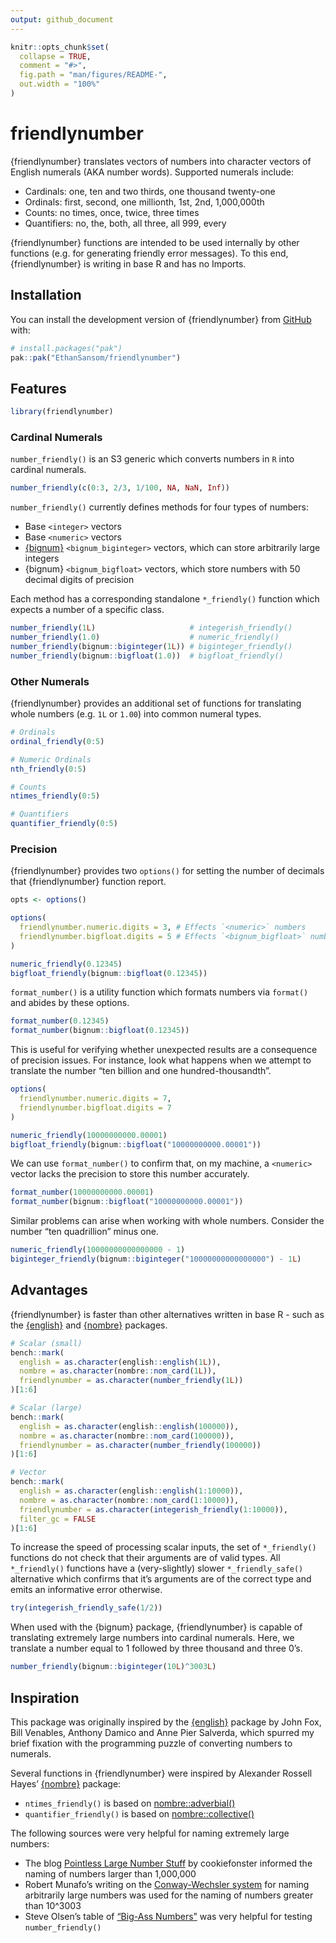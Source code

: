 ```yaml
---
output: github_document
---
```


<!-- README.md is generated from README.Rmd. Please edit that file -->

```r
knitr::opts_chunk$set(
  collapse = TRUE,
  comment = "#>",
  fig.path = "man/figures/README-",
  out.width = "100%"
)
```

# friendlynumber

<!-- badges: start -->
<!-- badges: end -->

{friendlynumber} translates vectors of numbers into character vectors of 
English numerals (AKA number words). Supported numerals include:

* Cardinals: one, ten and two thirds, one thousand twenty-one
* Ordinals: first, second, one millionth, 1st, 2nd, 1,000,000th
* Counts: no times, once, twice, three times
* Quantifiers: no, the, both, all three, all 999, every

{friendlynumber} functions are intended to be used internally by other functions
(e.g. for generating friendly error messages). To this end, {friendlynumber} is
writing in base R and has no Imports.

## Installation

You can install the development version of {friendlynumber} from [GitHub](https://github.com/) with:

``` r
# install.packages("pak")
pak::pak("EthanSansom/friendlynumber")
```

## Features

```r
library(friendlynumber)
```

### Cardinal Numerals

`number_friendly()` is an S3 generic which converts numbers in `R` into cardinal numerals.

```r
number_friendly(c(0:3, 2/3, 1/100, NA, NaN, Inf))
```

`number_friendly()` currently defines methods for four types of numbers:

* Base `<integer>` vectors
* Base `<numeric>` vectors
* [{bignum}](https://davidchall.github.io/bignum/) `<bignum_biginteger>` vectors, which can store arbitrarily large integers
* {bignum} `<bignum_bigfloat>` vectors, which store numbers with 50 decimal digits of precision

Each method has a corresponding standalone `*_friendly()` function which expects 
a number of a specific class.

```r
number_friendly(1L)                     # integerish_friendly()
number_friendly(1.0)                    # numeric_friendly()
number_friendly(bignum::biginteger(1L)) # biginteger_friendly()
number_friendly(bignum::bigfloat(1.0))  # bigfloat_friendly()
```

### Other Numerals

{friendlynumber} provides an additional set of functions for translating whole
numbers (e.g. `1L` or `1.00`) into common numeral types.

```r
# Ordinals
ordinal_friendly(0:5)

# Numeric Ordinals
nth_friendly(0:5)

# Counts
ntimes_friendly(0:5)

# Quantifiers
quantifier_friendly(0:5)
```

### Precision

{friendlynumber} provides two `options()` for setting the number of decimals
that {friendlynumber} function report.

```r
opts <- options()
```

```r
options(
  friendlynumber.numeric.digits = 3, # Effects `<numeric>` numbers
  friendlynumber.bigfloat.digits = 5 # Effects `<bignum_bigfloat>` numbers
)

numeric_friendly(0.12345)
bigfloat_friendly(bignum::bigfloat(0.12345))
```

`format_number()` is a utility function which formats numbers via `format()` and
abides by these options.

```r
format_number(0.12345)
format_number(bignum::bigfloat(0.12345))
```

This is useful for verifying whether unexpected results are a consequence of
precision issues. For instance, look what happens when we attempt to translate
the number "ten billion and one hundred-thousandth".

```r
options(
  friendlynumber.numeric.digits = 7, 
  friendlynumber.bigfloat.digits = 7
)

numeric_friendly(10000000000.00001)
bigfloat_friendly(bignum::bigfloat("10000000000.00001"))
```

We can use `format_number()` to confirm that, on my machine, a `<numeric>` 
vector lacks the precision to store this number accurately.

```r
format_number(10000000000.00001)
format_number(bignum::bigfloat("10000000000.00001"))
```

Similar problems can arise when working with whole numbers. Consider the number
"ten quadrillion" minus one.

```r
numeric_friendly(10000000000000000 - 1)
biginteger_friendly(bignum::biginteger("10000000000000000") - 1L)
```

## Advantages

{friendlynumber} is faster than other alternatives written in base R - such as
the [{english}](https://cran.r-project.org/web/packages/english/index.html) and 
[{nombre}](https://nombre.rossellhayes.com/) packages.

```r
# Scalar (small)
bench::mark(
  english = as.character(english::english(1L)),
  nombre = as.character(nombre::nom_card(1L)),
  friendlynumber = as.character(number_friendly(1L))
)[1:6]

# Scalar (large)
bench::mark(
  english = as.character(english::english(100000)),
  nombre = as.character(nombre::nom_card(100000)),
  friendlynumber = as.character(number_friendly(100000))
)[1:6]

# Vector
bench::mark(
  english = as.character(english::english(1:10000)),
  nombre = as.character(nombre::nom_card(1:10000)),
  friendlynumber = as.character(integerish_friendly(1:10000)),
  filter_gc = FALSE
)[1:6]
```

To increase the speed of processing scalar inputs, the set of `*_friendly()` 
functions do not check that their arguments are of valid types. All
`*_friendly()` functions have a (very-slightly) slower `*_friendly_safe()` 
alternative which confirms that it's arguments are of the correct type and 
emits an informative error otherwise.

```r
try(integerish_friendly_safe(1/2))
```

When used with the {bignum} package, {friendlynumber} is capable of translating
extremely large numbers into cardinal numerals. Here, we translate a number equal
to 1 followed by three thousand and three 0's.

```r
number_friendly(bignum::biginteger(10L)^3003L)
```

## Inspiration

This package was originally inspired by the [{english}](https://cran.r-project.org/web/packages/english/index.html)
package by John Fox, Bill Venables, Anthony Damico and Anne Pier Salverda, which 
spurred my brief fixation with the programming puzzle of converting numbers to 
numerals.

Several functions in {friendlynumber} were inspired by Alexander Rossell Hayes'
[{nombre}](https://nombre.rossellhayes.com/) package:

* `ntimes_friendly()` is based on [nombre::adverbial()](https://nombre.rossellhayes.com/reference/adverbial.html)
* `quantifier_friendly()` is based on [nombre::collective()](https://nombre.rossellhayes.com/reference/collective.html)

The following sources were very helpful for naming extremely large numbers:

* The blog [Pointless Large Number Stuff](https://sites.google.com/site/pointlesslargenumberstuff/home/1/extendedillions1) by cookiefonster informed the naming of numbers larger than 1,000,000
* Robert Munafo's writing on the [Conway-Wechsler system](https://www.mrob.com/pub/math/largenum.html#conway-wechsler) for
naming arbitrarily large numbers was used for the naming of numbers greater than 10^3003
* Steve Olsen's table of ["Big-Ass Numbers"](https://www.olsenhome.com/bignumbers/) was very helpful for testing `number_friendly()`

